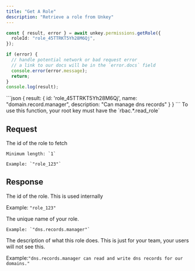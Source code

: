 ```yaml
---
title: "Get A Role"
description: "Retrieve a role from Unkey"
---
```


<RequestExample>

```ts
const { result, error } = await unkey.permissions.getRole({
  roleId: "role_45TTRKT5Yh28M6Qj",
});

if (error) {
  // handle potential network or bad request error
  // a link to our docs will be in the `error.docs` field
  console.error(error.message);
  return;
}
console.log(result);
```

</RequestExample>

<ResponseExample>
```json
{
  result: {
      id: 'role_45TTRKT5Yh28M6Qj',
      name: "domain.record.manager",
      description: "Can manage dns records"
    }
}
```
</ResponseExample>

<Note>
To use this function, your root key must have the `rbac.*.read_role`
</Note>

## Request

<ParamField body="roleId" type="string" required>
    The id of the role to fetch

    Minimum length: `1`

    Example: `"role_123"`
</ParamField>

## Response

<ResponseField name="id" type="string" required>
  The id of the role. This is used internally

  Example: `"role_123"`

</ResponseField>

<ResponseField name="name" type="string" required>
    The unique name of your role.

    Example: `"dns.records.manager"`
</ResponseField>

<ResponseField name="description" type="string" >
  The description of what this role does. This is just for your team, your users will not see this.


  Example:`"dns.records.manager can read and write dns records for our domains."`
</ResponseField>
